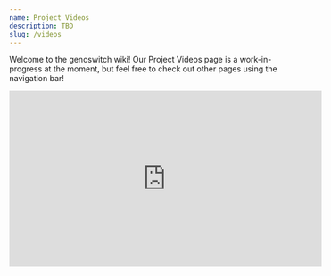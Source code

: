 ```yaml
---
name: Project Videos
description: TBD
slug: /videos
---
```


Welcome to the genoswitch wiki! Our Project Videos page is a work-in-progress at the moment, but feel free to check out other pages using the navigation bar!

<iframe
	title="City-of-London-UK: Genoswitch (2023) - Project Promotion [English]"
	width="560"
	height="315"
	src="https://video.igem.org/videos/embed/952e0d57-fd3c-47b1-b15e-4cb841df89fc"
	frameborder="0"
	allowfullscreen="y"
	sandbox="allow-same-origin allow-scripts allow-popups"
></iframe>
